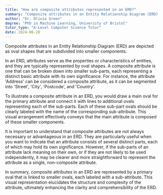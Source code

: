 ```yaml
---
title: "How are composite attributes represented in an ERD?"
summary: "Composite attributes in an Entity Relationship Diagram (ERD) are represented as oval shapes divided into sub-parts."
author: "Dr. Olivia Green"
degree: "PhD in Machine Learning, University of Bristol"
tutor_type: "A-Level Computer Science Tutor"
date: 2024-06-28
---
```


Composite attributes in an Entity Relationship Diagram (ERD) are depicted as oval shapes that are subdivided into smaller components.

In an ERD, attributes serve as the properties or characteristics of entities, and they are typically represented by oval shapes. A composite attribute is one that can be broken down into smaller sub-parts, each representing a distinct basic attribute with its own significance. For instance, the attribute 'Address' can be considered a composite attribute, as it can be segmented into 'Street', 'City', 'Postcode', and 'Country'.

To illustrate a composite attribute in an ERD, you would draw a main oval for the primary attribute and connect it with lines to additional ovals representing each of the sub-parts. Each of these sub-part ovals should be clearly labeled with the name of the corresponding sub-attribute. This visual arrangement effectively conveys that the main attribute is composed of these smaller components.

It is important to understand that composite attributes are not always necessary or advantageous in an ERD. They are particularly useful when you want to indicate that an attribute consists of several distinct parts, each of which may hold its own significance. However, if the sub-parts of an attribute lack meaning on their own, or if they are not likely to be used independently, it may be clearer and more straightforward to represent the attribute as a single, non-composite attribute.

In summary, composite attributes in an ERD are represented by a primary oval that is linked to smaller ovals, each labeled with a sub-attribute. This visual representation elucidates the structure and complexity of the attribute, ultimately enhancing the clarity and comprehensibility of the ERD.
    